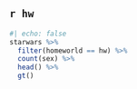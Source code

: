 ## `r hw`

```r
#| echo: false
starwars %>%
  filter(homeworld == hw) %>%
  count(sex) %>%
  head() %>%
  gt()
```
